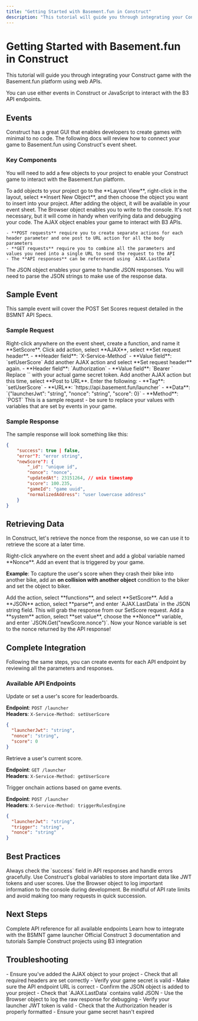 ```yaml
---
title: "Getting Started with Basement.fun in Construct"
description: "This tutorial will guide you through integrating your Construct game with the Basement.fun platform using web APIs"
---
```


# Getting Started with Basement.fun in Construct

This tutorial will guide you through integrating your Construct game with the Basement.fun platform using web APIs.

You can use either events in Construct or JavaScript to interact with the B3 API endpoints.

## Events

Construct has a great GUI that enables developers to create games with minimal to no code. The following docs will review how to connect your game to Basement.fun using Construct's event sheet.

### Key Components

You will need to add a few objects to your project to enable your Construct game to interact with the Basement.fun platform.

<Note>
To add objects to your project go to the **Layout View**, right-click in the layout, select **Insert New Object**, and then choose the object you want to insert into your project. After adding the object, it will be available in your event sheet.
</Note>

<CardGroup cols={1}>
  <Card title="Browser Object" icon="globe">
    The Browser object enables you to write to the console. It's not necessary, but it will come in handy when verifying data and debugging your code.
  </Card>
  
  <Card title="AJAX Object" icon="arrow-right-left">
    The AJAX object enables your game to interact with B3 APIs.
    
    - **POST requests** require you to create separate actions for each header parameter and one post to URL action for all the body parameters
    - **GET requests** require you to combine all the parameters and values you need into a single URL to send the request to the API
    - The **API responses** can be referenced using `AJAX.LastData`
  </Card>
  
  <Card title="JSON Object" icon="braces">
    The JSON object enables your game to handle JSON responses. You will need to parse the JSON strings to make use of the response data.
  </Card>
</CardGroup>

## Sample Event

This sample event will cover the POST Set Scores request detailed in the BSMNT API Specs.

### Sample Request

<Steps>
<Step title="Create Function">
  Right-click anywhere on the event sheet, create a function, and name it **SetScore**.
</Step>

<Step title="Set Service Method Header">
  Click add action, select **AJAX**, select **Set request header**.
  - **Header field**: `X-Service-Method`
  - **Value field**: `setUserScore`
</Step>

<Step title="Set Authorization Header">
  Add another AJAX action and select **Set request header** again.
  - **Header field**: `Authorization`
  - **Value field**: `Bearer <game secret>`
  
  <Warning>
  Replace `<game secret>` with your actual game secret token.
  </Warning>
</Step>

<Step title="Configure POST Request">
  Add another AJAX action but this time, select **Post to URL**. Enter the following:
  - **Tag**: `setUserScore`
  - **URL**: `https://api.basement.fun/launcher`
  - **Data**: `{"launcherJwt": "string", "nonce": "string", "score": 0}`
  - **Method**: `POST`
  
  <Tip>
  This is a sample request - be sure to replace your values with variables that are set by events in your game.
  </Tip>
</Step>
</Steps>

### Sample Response

The sample response will look something like this:

```json API Response
{
    "success": true | false,
    "error"?: "error string",
    "newScore"?: {
        "_id": "unique id",
        "nonce": "nonce",
        "updatedAt": 23151264, // unix timestamp
        "score": 100.235,
        "gameId": "game uuid",
        "normalizedAddress": "user lowercase address"
    }
}
```

## Retrieving Data

In Construct, let's retrieve the nonce from the response, so we can use it to retrieve the score at a later time.

<Steps>
<Step title="Create Global Variable">
  Right-click anywhere on the event sheet and add a global variable named **Nonce**.
</Step>

<Step title="Add Trigger Event">
  Add an event that is triggered by your game. 
  
  **Example**: To capture the user's score when they crash their bike into another bike, add an **on collision with another object** condition to the biker and set the object to biker.
</Step>

<Step title="Call SetScore Function">
  Add the action, select **functions**, and select **SetScore**.
</Step>

<Step title="Parse JSON Response">
  Add a **JSON** action, select **parse**, and enter `AJAX.LastData` in the JSON string field. 
  
  <Note>
  This will grab the response from our SetScore request.
  </Note>
</Step>

<Step title="Extract Nonce Value">
  Add a **system** action, select **set value**, choose the **Nonce** variable, and enter `JSON.Get("newScore.nonce")`.
  
  <Check>
  Now your Nonce variable is set to the nonce returned by the API response!
  </Check>
</Step>
</Steps>

## Complete Integration

Following the same steps, you can create events for each API endpoint by reviewing all the parameters and responses.

### Available API Endpoints

<AccordionGroup>
<Accordion title="Set User Score">
  Update or set a user's score for leaderboards.
  
  **Endpoint**: `POST /launcher`  
  **Headers**: `X-Service-Method: setUserScore`
  
  ```json
  {
    "launcherJwt": "string",
    "nonce": "string", 
    "score": 0
  }
  ```
</Accordion>

<Accordion title="Get User Score">
  Retrieve a user's current score.
  
  **Endpoint**: `GET /launcher`  
  **Headers**: `X-Service-Method: getUserScore`
</Accordion>

<Accordion title="Trigger Rules Engine">
  Trigger onchain actions based on game events.
  
  **Endpoint**: `POST /launcher`  
  **Headers**: `X-Service-Method: triggerRulesEngine`
  
  ```json
  {
    "launcherJwt": "string",
    "trigger": "string",
    "nonce": "string"
  }
  ```
</Accordion>
</AccordionGroup>

## Best Practices

<CardGroup cols={2}>
  <Card title="Error Handling" icon="shield-alert">
    Always check the `success` field in API responses and handle errors gracefully.
  </Card>
  
  <Card title="Variable Management" icon="variable">
    Use Construct's global variables to store important data like JWT tokens and user scores.
  </Card>
  
  <Card title="Debug Console" icon="bug">
    Use the Browser object to log important information to the console during development.
  </Card>
  
  <Card title="API Rate Limits" icon="clock">
    Be mindful of API rate limits and avoid making too many requests in quick succession.
  </Card>
</CardGroup>

## Next Steps

<CardGroup cols={2}>
  <Card title="BSMNT API Documentation" icon="book" href="https://docs.basement.fun/api">
    Complete API reference for all available endpoints
  </Card>
  
  <Card title="Game Launcher Guide" icon="rocket" href="/game-launcher">
    Learn how to integrate with the BSMNT game launcher
  </Card>
  
  <Card title="Construct Documentation" icon="external-link" href="https://construct.net/make-games/manuals">
    Official Construct 3 documentation and tutorials
  </Card>
  
  <Card title="Example Projects" icon="folder" href="https://github.com/b3-fun/construct-examples">
    Sample Construct projects using B3 integration
  </Card>
</CardGroup>

## Troubleshooting

<AccordionGroup>
<Accordion title="AJAX requests not working">
  - Ensure you've added the AJAX object to your project
  - Check that all required headers are set correctly
  - Verify your game secret is valid
  - Make sure the API endpoint URL is correct
</Accordion>

<Accordion title="JSON parsing errors">
  - Confirm the JSON object is added to your project
  - Check that `AJAX.LastData` contains valid JSON
  - Use the Browser object to log the raw response for debugging
</Accordion>

<Accordion title="Authentication issues">
  - Verify your launcher JWT token is valid
  - Check that the Authorization header is properly formatted
  - Ensure your game secret hasn't expired
</Accordion>
</AccordionGroup>
